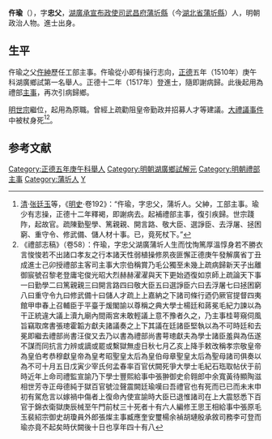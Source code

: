 {{明清人物信息框
| 姓名 = 仵瑜
| 原名 =
| 圖片名稱= 
| 圖片大小 =
| 圖片說明 = 
| 最高職務 = 禮部主事
| 國家 = 大明 
| 爵位 =
| 籍貫 = 湖廣武昌府蒲圻縣
| 族裔 = 
| 旗籍 = 
| 字號 = 字忠父
| 諡號 =
| 出生日期 = 成化十三年（1477年）
| 出生地點 =
| 逝世日期 = 嘉靖三年（1524年）
| 逝世地點 =
| 墓葬 =
| 配偶 = 
| 親屬 = （父）[[仵紳|仵紳]]
| 出身 =
* 正德五年庚午科湖廣鄉試第一名舉人
* 成化二十三年丁未科進士出身
| 經歷 =
| 著作 =  
}}

'''仵瑜'''（{{bd|1477年||1524年|catIdx=W}}），字'''忠父'''，[[湖廣承宣布政使司|湖廣承宣布政使司]][[武昌府|武昌府]][[蒲圻縣|蒲圻縣]]（今[[湖北省|湖北省]][[蒲圻縣|蒲圻縣]]）人，明朝政治人物。進士出身。

==生平==
仵瑜之父[[仵紳|仵紳]]歷任工部主事。仵瑜從小即有操行志向，[[正德_(明朝)|正德]]五年（1510年）庚午科湖廣鄉試第一名舉人。正德十二年（1517年）登進士，隨即謝病歸。此後起用為禮部[[主事|主事]]，再次引病歸鄉。

[[明世宗|明世宗]]繼位，起用為原職。曾經上疏勸阻皇帝勤政并招募人才等建議。[[大禮議事件|大禮議事件]]中被杖身死<ref>[[清|清]]·[[张廷玉|张廷玉]]等，《[[明史|明史]]·卷192》：“仵瑜，字忠父，蒲圻人。父紳，工部主事。瑜少有志操，正德十二年釋褐，即謝病去。起補禮部主事，復引疾歸。世宗踐阼，起故官。疏陳勤聖學、篤親親、開言路、敬大臣、選諍臣、去浮屠、拯困窮、重守令、修武備、儲人材十事。已，竟死杖下。”</ref><ref>《禮部志稿》（卷58）：仵瑜，字忠父湖廣蒲圻人生而忱恂篤厚溫惇身若不勝衣言悛悛若不出諸口孝友之行本諸天性弱植操修夙夜匪懈正德庚午發解廣省丁丑成進士己卯授禮部主客司主事大宗伯稱賞乃毛公獨至未幾上疏病歸新天子出離御宸號召黎老登庸宅俊光昭大烈赫赫濯濯與天下更始迺復如京師上疏論天下事一曰勤學二曰篤親親三曰開言路四曰敬大臣五曰選諍臣六曰去浮屠七曰拯困窮八曰重守令九曰修武備十曰儲人才疏上上嘉納之下諸司條行迺仍厥官提督四夷館甲申春上召輔臣于平臺于煖閣諭以尊稱之典大學士楊廷和蔣冕毛紀力諫以為干正統違大議上瀆九廟內間兩宮未敢輕議上意不豫者久之，乃主事桂萼窺伺風旨竊取席書張璁霍韜方獻夫諸議奏之上下其議在廷諸臣堅執以為不可時廷和去冕即繼去禮部尚書汪俊又去乃以書為禮部尚書萼璁獻夫為學士諸臣羞與為伍遂不謀而同抗言力辨或謫或罷或繫獄無虛日秋七月乙亥上降手敕改稱孝宗敬皇帝為皇伯考恭穆獻皇帝為皇考昭聖皇太后為皇伯母章聖皇太后為聖母諸司俱奏以為不可十月五日戊寅少宰氏何孟春率百官伏闕死爭大學士毛紀石珤取帖伏于前時近年上命司禮監宣諭乃下學士豐熙給事中張翀御史俞翱郎中余寬黃待顯陶滋相世芳寺正母德純于獄百官號泣聲震闕廷瑜嘆曰吾禮官也有死而已已而未末申初有駕危言以嫁禍中傷者上復命內使宣諭時大臣已退惟諸司在上大震怒悉下百官于錦衣衛獄庚辰械至午門前杖三十死者十有六人編修王思王相給事中張原毛玉裴紹宗御史胡瓊員外郎張燦主事臧應奎安璽楊余禎胡璉殷承敘司務李可登而瑜亦竟不起矣時伏闕後十日也享年四十有八</ref>。

==参考文献==
{{reflist}}

{{正德十二年丁丑科殿試金榜}}
{{左順門事件}}
{{DEFAULTSORT:Wu仵}}
[[Category:正德五年庚午科舉人|Category:正德五年庚午科舉人]]
[[Category:明朝湖廣鄉試解元|Category:明朝湖廣鄉試解元]]
[[Category:明朝禮部主事|Category:明朝禮部主事]]
[[Category:蒲圻人|Category:蒲圻人]]
[[Category:仵姓|Y]]